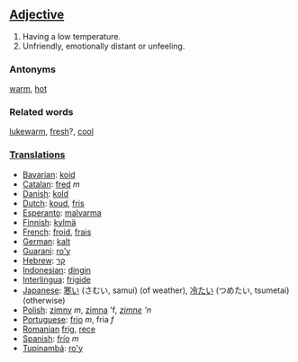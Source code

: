 ==[[Adjective]]==
#Having a low temperature.
#Unfriendly, emotionally distant or unfeeling.

===Antonyms===

[[warm]], [[hot]]

===Related words===

[[lukewarm]], [[fresh]]?, [[cool]]

===[[Translation]]s===
*[[Bavarian]]: [[koid]]
*[[Catalan]]: [[fred]] ''m''
*[[Danish]]: [[kold]]
*[[Dutch]]: [[koud]], [[fris]]
*[[Esperanto]]: [[malvarma]]
*[[Finnish]]: [[kylmä]]
*[[French]]: [[froid]], [[frais]]
*[[German]]: [[kalt]]
*[[Guarani]]: [[ro'y]]
*[[Hebrew]]: [[קר]]
*[[Indonesian]]: [[dingin]]
*[[Interlingua]]: [[frigide]]
*[[Japanese]]: [[寒い]] (さむい, samui) (of weather), [[冷たい]] (つめたい, tsumetai) (otherwise)
*[[Polish]]: [[zimny]] ''m'', [[zimna]] 'f'', [[zimne]] 'n''
*[[Portuguese]]: [[frio]] ''m'', fria ''f''
*[[Romanian]] [[frig]], [[rece]]
*[[Spanish]]: [[frío]] ''m''
*[[Tupinambá]]: [[ro'y]]